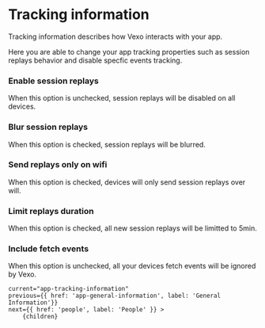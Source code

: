 
# Tracking information

Tracking information describes how Vexo interacts with your app.

Here you are able to change your app tracking properties such as session replays behavior and disable specfic events tracking.

### Enable session replays

When this option is unchecked, session replays will be disabled on all devices.

### Blur session replays

When this option is checked, session replays will be blurred.

### Send replays only on wifi

When this option is checked, devices will only send session replays over will.

### Limit replays duration

When this option is checked, all new session replays will be limitted to 5min.

### Include fetch events

When this option is unchecked, all your devices fetch events will be ignored by Vexo.

<DocImage src="/docs/app-tracking-information.png" width="1050" height="703"/>

    current="app-tracking-information"
    previous={{ href: 'app-general-information', label: 'General Information'}}
    next={{ href: 'people', label: 'People' }} >
        {children}
</DocLayout>

